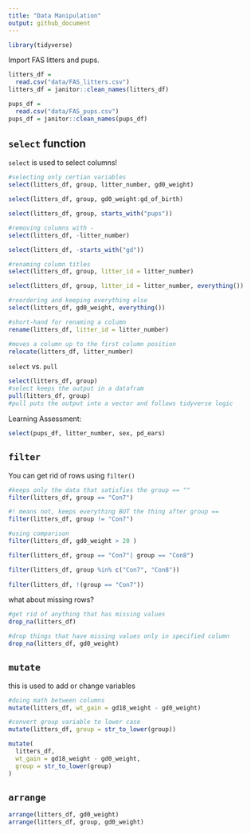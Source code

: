 ```yaml
---
title: "Data Manipulation"
output: github_document
---
```


```r
library(tidyverse)
```

Import FAS litters and pups. 

```r
litters_df = 
  read.csv("data/FAS_litters.csv")
litters_df = janitor::clean_names(litters_df)

pups_df = 
  read.csv("data/FAS_pups.csv")
pups_df = janitor::clean_names(pups_df)
```

## `select` function 

`select` is used to select columns! 

```r
#selecting only certian variables 
select(litters_df, group, litter_number, gd0_weight)

select(litters_df, group, gd0_weight:gd_of_birth)

select(litters_df, group, starts_with("pups"))

#removing columns with - 
select(litters_df, -litter_number)

select(litters_df, -starts_with("gd"))

#renaming column titles 
select(litters_df, group, litter_id = litter_number)

select(litters_df, group, litter_id = litter_number, everything())

#reordering and keeping everything else 
select(litters_df, gd0_weight, everything())
```


```r
#short-hand for renaming a column
rename(litters_df, litter_id = litter_number)

#moves a column up to the first column position 
relocate(litters_df, litter_number)
```

`select` vs. `pull`
```r
select(litters_df, group)
#select keeps the output in a datafram 
pull(litters_df, group)
#pull puts the output into a vector and follows tidyverse logic 
```


Learning Assessment: 
```r
select(pups_df, litter_number, sex, pd_ears)
```

## `filter`

You can get rid of rows using `filter()`

```r
#keeps only the data that satisfies the group == ""
filter(litters_df, group == "Con7")

#! means not, keeps everything BUT the thing after group ==
filter(litters_df, group != "Con7")

#using comparison 
filter(litters_df, gd0_weight > 20 )

filter(litters_df, group == "Con7"| group == "Con8")

filter(litters_df, group %in% c("Con7", "Con8"))
       
filter(litters_df, !(group == "Con7"))       
```

what about missing rows? 
```r
#get rid of anything that has missing values 
drop_na(litters_df)

#drop things that have missing values only in specified column 
drop_na(litters_df, gd0_weight)
```


## `mutate` 

this is used to add or change variables 

```r
#doing math between columns
mutate(litters_df, wt_gain = gd18_weight - gd0_weight)

#convert group variable to lower case 
mutate(litters_df, group = str_to_lower(group))

mutate(
  litters_df, 
  wt_gain = gd18_weight - gd0_weight,
  group = str_to_lower(group)
)
```

## `arrange`

```r
arrange(litters_df, gd0_weight)
arrange(litters_df, group, gd0_weight)
```


